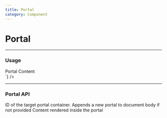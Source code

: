 ```yaml
---
title: Portal
category: Component
---
```



# Portal

---

### Usage

<LiveCode>
  <LiveCode.Content
    title="Basic"
    code={`
      <Portal>
        <div style={{ position: 'fixed', top: 10, left: 30 }}>Portal Content</div>
      </Portal>
    `}
  />
</LiveCode>

---

### Portal API

<Prop name="containerId" type="string">
  ID of the target portal container. Appends a new portal to document body if
  not provided
</Prop>

<Prop name="children" type="node">
  Content rendered inside the portal
</Prop>
